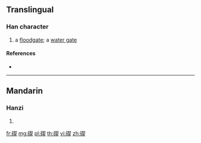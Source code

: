 {{character info/new}}
==Translingual==

===Han character===
{{Han char|rn=112|rad=石|as=09|sn=14|four=|canj=MRQHK}}

# a [[floodgate]]; a [[water gate]]

====References====
* {{Han ref|kx=0833.291|hdz=42444.030|uh=78B6|ud=30902}}

----

==Mandarin==

===Hanzi===
{{cmn-hanzi|pin=[[qì]] ([[qi4]]), [[qiāo]] ([[qiao1]])|wg=ch'i<sup>4</sup>, ch'iao<sup>1</sup>}}

# {{defn|lang=cmn|sort=石09}}

[[fr:碶]]
[[mg:碶]]
[[pl:碶]]
[[th:碶]]
[[vi:碶]]
[[zh:碶]]